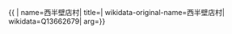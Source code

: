 {{ {{{1|PRC admin/showdata}}}|
name=西半壁店村|
title=|
wikidata-original-name=西半壁店村|
wikidata=Q13662679|
arg={{{arg|}}}}}